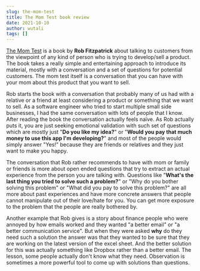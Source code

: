 ```yaml
---
slug: the-mom-test
title: The Mom Test book review
date: 2021-10-10
author: wutali
tags: []
---
```

[The Mom Test](https://amzn.to/3Dsqlhu) is a book by **Rob Fitzpatrick** about talking to customers from the viewpoint of any kind of person who is trying to develop/sell a product. The book takes a really simple and entertaining approach to introduce its material, mostly with a conversation and a set of questions for potential customers. The mom test itself is a conversation that you can have with your mom about this product that you want to sell.

Rob starts the book with a conversation that probably many of us had with a relative or a friend at least considering a product or something that we want to sell. As a software engineer who tried to start multiple small side businesses, I had the same conversation with lots of people that I know. After reading the book the conversation actually feels naïve. As Rob actually puts it, you are just seeking emotional validation with such set of questions which are mostly just "**Do you like my idea?**" or "**Would you pay that much money to use this app I'm developing?**" and most of the people would simply answer "Yes!" because they are friends or relatives and they just want to make you happy.

The conversation that Rob rather recommends to have with mom or family or friends is more about open ended questions that try to extract an actual experience from the person you are talking with. Questions like "**What's the last thing you tried to solve such a problem?**" or "Why do you bother solving this problem" or "What did you pay to solve this problem?" are all more about past experiences and have more concrete answers that people cannot manipulate out of their love/hate for you. You can get more exposure to the problem that the people are really bothered by.

Another example that Rob gives is a story about finance people who were annoyed by how emails worked and they wanted "a better email" or "a better communication service". But when they were asked **why** do they need such a solution the answer was that they wanted to be sure that they are working on the latest version of the excel sheet. And the better solution for this was actually something like Dropbox rather than a better email. The lesson, some people actually don't know what they need. Observation is sometimes a more powerful tool to come up with solutions than questions.